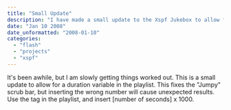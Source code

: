 ```yaml
---
title: "Small Update"
description: "I have made a small update to the Xspf Jukebox to allow for a duration variable in the playlist, which should fix the \"Jumpy\" scrub bar. To use it, simply add the `duration` tag in the playlist, and insert [number of seconds] x 1000."
date: "Jan 10 2008"
date_unformatted: "2008-01-10"
categories:
  - "flash"
  - "projects"
  - "xspf"
---
```


It's been awhile, but I am slowly getting things worked out. This is a small update to allow for a duration variable in the playlist. This fixes the "Jumpy" scrub bar, but inserting the wrong number will cause unexpected results. Use the <duration> tag in the playlist, and insert \[number of seconds\] x 1000.
